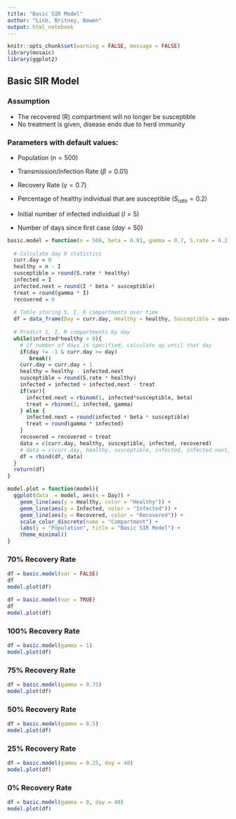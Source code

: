 ```yaml
---
title: "Basic SIR Model"
author: "Linh, Britney, Bowen"
output: html_notebook
---
```


```r
knitr::opts_chunk$set(warning = FALSE, message = FALSE)
library(mosaic)
library(ggplot2)
```

## Basic SIR Model

### Assumption
* The recovered (R) compartment will no longer be susceptible
* No treatment is given, disease ends due to herd immunity

### Parameters with default values:

* Population $(n = 500)$

* Transmission/Infection Rate $(\beta = 0.01)$

* Recovery Rate $(\gamma =  0.7)$

* Percentage of healthy individual that are susceptible $(S_{rate} = 0.2)$

* Initial number of infected individual $(I = 5)$

* Number of days since first case $(day = 50)$

```r
basic.model = function(n = 500, beta = 0.01, gamma = 0.7, S.rate = 0.2, I = 5, day = -1, var = FALSE){
  
  # Calculate day 0 statistics
  curr.day = 0
  healthy = n - I
  susceptible = round(S.rate * healthy)
  infected = I
  infected.next = round(I * beta * susceptible)
  treat = round(gamma * I)
  recovered = 0
  
  # Table storing S, I, R compartments over time
  df = data_frame(Day = curr.day, Healthy = healthy, Susceptible = susceptible, Infected = infected, Recovered = recovered)
  
  # Predict S, I, R compartments by day
  while(infected*healthy > 0){
    # if number of days is specified, calculate up until that day
    if(day != -1 & curr.day >= day)
       break()
    curr.day = curr.day + 1
    healthy = healthy - infected.next
    susceptible = round(S.rate * healthy)
    infected = infected + infected.next - treat
    if(var){
      infected.next = rbinom(1, infected*susceptible, beta)
      treat = rbinom(1, infected, gamma)
    } else {
      infected.next = round(infected * beta * susceptible)
      treat = round(gamma * infected)
    }
    recovered = recovered + treat
    data = c(curr.day, healthy, susceptible, infected, recovered)
    # data = c(curr.day, healthy, susceptible, infected, infected.next, treat, recovered)
    df = rbind(df, data)
  }
  return(df)
}
```

```r
model.plot = function(model){
  ggplot(data  = model, aes(x = Day)) +
    geom_line(aes(y = Healthy, color = "Healthy")) +
    geom_line(aes(y = Infected, color = "Infected")) +
    geom_line(aes(y = Recovered, color = "Recovered")) +
    scale_color_discrete(name = "Compartment") +
    labs(y = "Population", title = "Basic SIR Model") + 
    theme_minimal()
}
```

### 70% Recovery Rate

```r
df = basic.model(var = FALSE)
df
model.plot(df)

df = basic.model(var = TRUE)
df
model.plot(df)
```

### 100% Recovery Rate

```r
df = basic.model(gamma = 1)
model.plot(df)
```

### 75% Recovery Rate

```r
df = basic.model(gamma = 0.75)
model.plot(df)
```

### 50% Recovery Rate

```r
df = basic.model(gamma = 0.5)
model.plot(df)
```

### 25% Recovery Rate

```r
df = basic.model(gamma = 0.25, day = 40)
model.plot(df)
```

### 0% Recovery Rate

```r
df = basic.model(gamma = 0, day = 40)
model.plot(df)
```